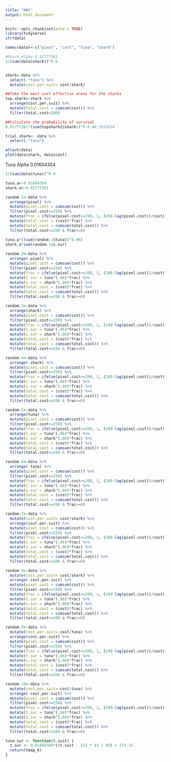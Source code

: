 ---
title: "HW1"
output: html_document
---

```{r setup, include=FALSE}
knitr::opts_chunk$set(echo = TRUE)
library(tidyverse)
str(data)
```

```{r SHARK}
names(data)<-c("pixel", "cost", "tuna", "shark")

#Shark Alpha 0.01777361
1/(sum(data$shark))^0.6


shark<-data %>% 
  select(-"tuna") %>% 
  mutate(cost.per.suit= cost/shark)

##Take the most cost effective areas for the sharks
top.shark<-shark %>%
  arrange(cost.per.suit) %>% 
  mutate(total.cost = cumsum(cost)) %>% 
  filter(total.cost<200)

##Calculate the probability of survival 
0.01777361*(sum(topshark2$shark))^0.6 #0.5953418


```

```{r}
trial.shark<- data %>% 
  select(-"tuna")  

```

```{r}
attach(data)
plot(data$shark, data$cost)
```



Tuna Alpha 0.01604304
```{r}
1/(sum(data$tuna))^0.6
```

```{r}
tuna.a<-0.01604304
shark.a<-0.01777361

random.1<-data %>% 
  arrange(pixel) %>% 
  mutate(pixel.cost = cumsum(cost)) %>%
  filter(pixel.cost<=250) %>% 
  mutate(frac = ifelse(pixel.cost<=200, 1, (200-lag(pixel.cost))/cost)) %>% 
  mutate(total.cost = (cost)*frac) %>%
  mutate(total.cost = cumsum(total.cost)) %>% 
  filter(total.cost<=200 & frac>=0)

tuna.a*((sum(random.1$tuna))^0.06)
shark.a*sum(random.1$s.sur)
  
random.2<-data %>% 
  arrange(-pixel) %>% 
  mutate(pixel.cost = cumsum(cost)) %>%
  filter(pixel.cost<=250) %>% 
  mutate(frac = ifelse(pixel.cost<=200, 1, (200-lag(pixel.cost))/cost)) %>% 
  mutate(t.sur = tuna^(.06)*frac) %>% 
  mutate(s.sur = shark^(.06)*frac) %>% 
  mutate(total.cost = (cost)*frac) %>%
  mutate(total.cost = cumsum(total.cost)) %>% 
  filter(total.cost<=200 & frac>=0)

random.3<-data %>% 
  arrange(shark) %>% 
  mutate(pixel.cost = cumsum(cost)) %>%
  filter(pixel.cost<=250) %>% 
  mutate(frac = ifelse(pixel.cost<=200, 1, (200-lag(pixel.cost))/cost)) %>% 
  mutate(t.sur = tuna^(.06)*frac) %>% 
  mutate(s.sur = shark^(.06)*frac) %>% 
  mutate(total.cost = (cost)*frac) %>%
  mutate(total.cost = cumsum(total.cost)) %>% 
  filter(total.cost<=200 & frac>=0)

random.4<-data %>% 
  arrange(-shark) %>% 
  mutate(pixel.cost = cumsum(cost)) %>%
  filter(pixel.cost<=250) %>% 
  mutate(frac = ifelse(pixel.cost<=200, 1, (200-lag(pixel.cost))/cost)) %>% 
  mutate(t.sur = tuna^(.06)*frac) %>% 
  mutate(s.sur = shark^(.06)*frac) %>% 
  mutate(total.cost = (cost)*frac) %>%
  mutate(total.cost = cumsum(total.cost)) %>% 
  filter(total.cost<=200 & frac>=0)

random.5<-data %>% 
  arrange(tuna) %>% 
  mutate(pixel.cost = cumsum(cost)) %>%
  filter(pixel.cost<=250) %>% 
  mutate(frac = ifelse(pixel.cost<=200, 1, (200-lag(pixel.cost))/cost)) %>% 
  mutate(t.sur = tuna^(.06)*frac) %>% 
  mutate(s.sur = shark^(.06)*frac) %>% 
  mutate(total.cost = (cost)*frac) %>%
  mutate(total.cost = cumsum(total.cost)) %>% 
  filter(total.cost<=200 & frac>=0)

random.6<-data %>% 
  arrange(-tuna) %>% 
  mutate(pixel.cost = cumsum(cost)) %>%
  filter(pixel.cost<=250) %>% 
  mutate(frac = ifelse(pixel.cost<=200, 1, (200-lag(pixel.cost))/cost)) %>% 
  mutate(t.sur = tuna^(.06)*frac) %>% 
  mutate(s.sur = shark^(.06)*frac) %>% 
  mutate(total.cost = (cost)*frac) %>%
  mutate(total.cost = cumsum(total.cost)) %>% 
  filter(total.cost<=200 & frac>=0)

random.7<-data %>%
  mutate(cost.per.suit= cost/shark) %>% 
  arrange(cost.per.suit) %>% 
  mutate(pixel.cost = cumsum(cost)) %>%
  filter(pixel.cost<=250) %>% 
  mutate(frac = ifelse(pixel.cost<=200, 1, (200-lag(pixel.cost))/cost)) %>% 
  mutate(t.sur = tuna^(.06)*frac) %>% 
  mutate(s.sur = shark^(.06)*frac) %>% 
  mutate(total.cost = (cost)*frac) %>%
  mutate(total.cost = cumsum(total.cost)) %>% 
  filter(total.cost<=200 & frac>=0)

random.8<-data %>%
  mutate(cost.per.suit= cost/shark) %>% 
  arrange(-cost.per.suit) %>% 
  mutate(pixel.cost = cumsum(cost)) %>%
  filter(pixel.cost<=250) %>% 
  mutate(frac = ifelse(pixel.cost<=200, 1, (200-lag(pixel.cost))/cost)) %>% 
  mutate(t.sur = tuna^(.06)*frac) %>% 
  mutate(s.sur = shark^(.06)*frac) %>% 
  mutate(total.cost = (cost)*frac) %>%
  mutate(total.cost = cumsum(total.cost)) %>% 
  filter(total.cost<=200 & frac>=0)

random.9<-data %>%
  mutate(cost.per.suit= cost/tuna) %>% 
  arrange(cost.per.suit) %>% 
  mutate(pixel.cost = cumsum(cost)) %>%
  filter(pixel.cost<=250) %>% 
  mutate(frac = ifelse(pixel.cost<=200, 1, (200-lag(pixel.cost))/cost)) %>% 
  mutate(t.sur = tuna^(.06)*frac) %>% 
  mutate(s.sur = shark^(.06)*frac) %>% 
  mutate(total.cost = (cost)*frac) %>%
  mutate(total.cost = cumsum(total.cost)) %>% 
  filter(total.cost<=200 & frac>=0)

random.10<-data %>%
  mutate(cost.per.suit= cost/tuna) %>% 
  arrange(-cost.per.suit) %>% 
  mutate(pixel.cost = cumsum(cost)) %>%
  filter(pixel.cost<=250) %>% 
  mutate(frac = ifelse(pixel.cost<=200, 1, (200-lag(pixel.cost))/cost)) %>% 
  mutate(t.sur = tuna^(.06)*frac) %>% 
  mutate(s.sur = shark^(.06)*frac) %>% 
  mutate(total.cost = (cost)*frac) %>%
  mutate(total.cost = cumsum(total.cost)) %>% 
  filter(total.cost<=200 & frac>=0)
```

```{r}
tuna.sur <- function(t.suit) {
  t.sur <- 0.01604304*((t.suit - 32) * (5 / 9)) + 273.15
  return(temp_K)
}
```

